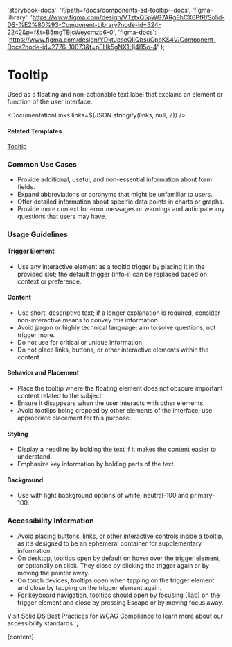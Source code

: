 

  'storybook-docs': '/?path=/docs/components-sd-tooltip--docs',
  'figma-library':
    'https://www.figma.com/design/VTztxQ5pWG7ARg8hCX6PfR/Solid-DS-%E2%80%93-Component-Library?node-id=324-2242&p=f&t=B5mgTBjcWeycmzb6-0',
  'figma-docs':
    'https://www.figma.com/design/YDktJcseQIIQbsuCpoKS4V/Component-Docs?node-id=2776-10073&t=pFHk5gNX1Hj4l15o-4'
};

# Tooltip

Used as a floating and non-actionable text label that explains an element or function of the user interface.

<DefaultStory />

<DocumentationLinks links=${JSON.stringify(links, null, 2)} />

#### Related Templates

[Tooltip](/?path=/docs/templates-tooltip--docs)

### Common Use Cases

- Provide additional, useful, and non-essential information about form fields.
- Expand abbreviations or acronyms that might be unfamiliar to users.
- Offer detailed information about specific data points in charts or graphs.
- Provide more context for error messages or warnings and anticipate any questions that users may have.

### Usage Guidelines

#### Trigger Element

- Use any interactive element as a tooltip trigger by placing it in the provided slot; the default trigger (info-i) can be replaced based on context or preference.

#### Content

- Use short, descriptive text; if a longer explanation is required, consider non-interactive means to convey this information.
- Avoid jargon or highly technical language; aim to solve questions, not trigger more.
- Do not use for critical or unique information.
- Do not place links, buttons, or other interactive elements within the content.

#### Behavior and Placement

- Place the tooltip where the floating element does not obscure important content related to the subject.
- Ensure it disappears when the user interacts with other elements.
- Avoid tootlips being cropped by other elements of the interface; use appropriate placement for this purpose.

#### Styling

- Display a headline by bolding the text if it makes the content easier to understand.
- Emphasize key information by bolding parts of the text.

#### Background

- Use with light background options of white, neutral-100 and primary-100.

### Accessibility Information

- Avoid placing buttons, links, or other interactive controls inside a tooltip, as it’s designed to be an ephemeral container for supplementary information.
- On desktop, tooltips open by default on hover over the trigger element, or optionally on click. They close by clicking the trigger again or by moving the pointer away.
- On touch devices, tooltips open when tapping on the trigger element and close by tapping on the trigger element again.
- For keyboard navigation, tooltips should open by focusing (Tab) on the trigger element and close by pressing Escape or by moving focus away.

Visit <sd-link href="https://www.figma.com/design/YDktJcseQIIQbsuCpoKS4V/Component-Docs?node-id=10708-5011&t=Z1FxSGWkmXG5r5sw-4" target="_blank">Solid DS Best Practices for WCAG Compliance</sd-link> to learn more about our accessibility standards.`;

<Meta title="Components/sd-tooltip/Overview" />

<OverviewFormatter story={SdTooltipStories.Default}>{content}</OverviewFormatter>
